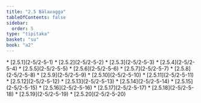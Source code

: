 ```yaml
---
title: "2.5 Bālavagga"
tableOfContents: false
sidebar:
  order: 5
type: "tipitaka"
basket: "su"
book: "a2"
---
```



<DynamicBreadcrumb />



<TableOfContents book="a2" section="2.5">
* [2.5.1](2-5/2-5-1)
* [2.5.2](2-5/2-5-2)
* [2.5.3](2-5/2-5-3)
* [2.5.4](2-5/2-5-4)
* [2.5.5](2-5/2-5-5)
* [2.5.6](2-5/2-5-6)
* [2.5.7](2-5/2-5-7)
* [2.5.8](2-5/2-5-8)
* [2.5.9](2-5/2-5-9)
* [2.5.10](2-5/2-5-10)
* [2.5.11](2-5/2-5-11)
* [2.5.12](2-5/2-5-12)
* [2.5.13](2-5/2-5-13)
* [2.5.14](2-5/2-5-14)
* [2.5.15](2-5/2-5-15)
* [2.5.16](2-5/2-5-16)
* [2.5.17](2-5/2-5-17)
* [2.5.18](2-5/2-5-18)
* [2.5.19](2-5/2-5-19)
* [2.5.20](2-5/2-5-20)
</TableOfContents>